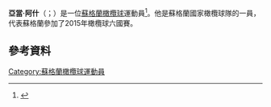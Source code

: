{{primarysources|time=2018-07-09T14:17:07+00:00}}
{{refimprove|time=2018-07-09T14:13:05+00:00}}
'''亞當·阿什'''（{{lang-en|Adam Ashe}}；{{bd|1993年|7月24日}}）是一位[[蘇格蘭|蘇格蘭]][[橄欖球|橄欖球]]運動員<ref>{{Cite web |url=http://www.scottishrugby.org/scotland/player/adam-ashe-0 |title=Adam Ashe Scottish profile |accessdate=2015-11-23 |archive-date=2017-02-03 |archive-url=https://web.archive.org/web/20170203173552/http://www.scottishrugby.org/scotland/player/adam-ashe-0 |dead-url=no }}</ref>。他是蘇格蘭國家橄欖球隊的一員，代表蘇格蘭參加了2015年橄欖球六國賽。
==參考資料==
{{Reflist}}
[[Category:蘇格蘭橄欖球運動員|Category:蘇格蘭橄欖球運動員]]